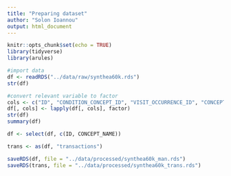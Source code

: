 ```yaml
---
title: "Preparing dataset"
author: "Solon Ioannou"
output: html_document
---
```


```r
knitr::opts_chunk$set(echo = TRUE)
library(tidyverse)
library(arules)
```

```r
#import data
df <- readRDS("../data/raw/synthea60k.rds")
str(df)
```

```r
#convert relevant variable to factor
cols <- c("ID", "CONDITION_CONCEPT_ID", "VISIT_OCCURRENCE_ID", "CONCEPT_NAME")
df[, cols] <- lapply(df[, cols], factor)
str(df)
summary(df)
```

```r
df <- select(df, c(ID, CONCEPT_NAME))
```

```r
trans <- as(df, "transactions")
```

```r
saveRDS(df, file = "../data/processed/synthea60k_man.rds")
saveRDS(trans, file = "../data/processed/synthea60k_trans.rds")
```


